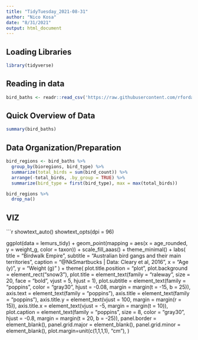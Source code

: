 ```yaml
---
title: "TidyTuesday_2021-08-31"
author: "Nico Kosa"
date: "8/31/2021"
output: html_document
---
```


## Loading Libraries
```r
library(tidyverse)
```

## Reading in data
```r
bird_baths <- readr::read_csv('https://raw.githubusercontent.com/rfordatascience/tidytuesday/master/data/2021/2021-08-31/bird_baths.csv')
```

## Quick Overview of Data
```r
summary(bird_baths)
```

## Data Organization/Preparation
```r
bird_regions <- bird_baths %>%
  group_by(bioregions, bird_type) %>%
  summarize(total_birds = sum(bird_count)) %>% 
  arrange(-total_birds, .by_group = TRUE) %>% 
  summarize(bird_type = first(bird_type), max = max(total_birds)) 

bird_regions %>% 
  drop_na()
```

## VIZ
```r
showtext_auto()
showtext_opts(dpi = 96)

ggplot(data = lemurs_tidy) + 
       geom_point(mapping = aes(x = age_rounded,
                                y = weight_g,
                                color = taxon)) +
  scale_fill_aaas() +
  theme_minimal() +
  labs(
    title = "Birdwalk Empire",
    subtitle = "Australian bird gangs and their main territories",
    caption = "@NkSmartbucks | Data: Cleary et al, 2016",
    x = "Age (y)",
    y = "Weight (g)"
  ) +
  theme(
    plot.title.position = "plot",
    plot.background = element_rect("snow3"),
    plot.title = element_text(family = "raleway", size = 20, face = "bold", vjust = 5, hjust = 1),
    plot.subtitle = element_text(family = "poppins", color = "gray30", hjust = -0.08, margin = margin(t = -15, b = 25)),
    axis.text = element_text(family = "poppins"),
    axis.title = element_text(family = "poppins"),
    axis.title.y = element_text(vjust = 100, margin = margin(r = 15)),
    axis.title.x = element_text(vjust = -5, margin = margin(t = 10)),
    plot.caption = element_text(family = "poppins", size = 8,
                                color = "gray30", hjust = -0.8, margin = margin(t = 20, b = -25)),
    panel.border = element_blank(),
          panel.grid.major = element_blank(),
          panel.grid.minor = element_blank(),
    plot.margin=unit(c(1,1,1,1), "cm"),
  )